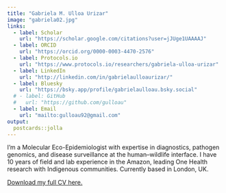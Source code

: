 ```yaml
---
title: "Gabriela M. Ulloa Urizar"
image: "gabriela02.jpg"
links:
  - label: Scholar
    url: "https://scholar.google.com/citations?user=jJUge1UAAAAJ"
  - label: ORCID
    url: "https://orcid.org/0000-0003-4470-2576"
  - label: Protocols.io
    url: "https://www.protocols.io/researchers/gabriela-ulloa-urizar"
  - label: LinkedIn
    url: "http://linkedin.com/in/gabrielaulloaurizar/"
  - label: Bluesky
    url: "https://bsky.app/profile/gabrielaulloau.bsky.social"
  # - label: GitHub
  #   url: "https://github.com/gulloau"
  - label: Email
    url: "mailto:gulloau92@gmail.com"
output:
  postcards::jolla
---
```

 
I’m a Molecular Eco-Epidemiologist with expertise in diagnostics, pathogen genomics, and disease surveillance at the human–wildlife interface. I have 10 years of field and lab experience in the Amazon, leading One Health research with Indigenous communities.
Currently based in London, UK.

[Download my full CV here.](https://github.com/gulloau/gulloau.github.io/raw/main/cv_gabriela_ulloa.pdf)
